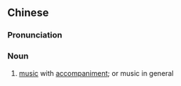 {{also|乐歌}}
==Chinese==
{{zh-forms|s=乐歌}}

===Pronunciation===
{{zh-pron
|m=yuègē
|cat=n
}}

===Noun===
{{zh-noun}}

# [[music]] with [[accompaniment]]; or music in general